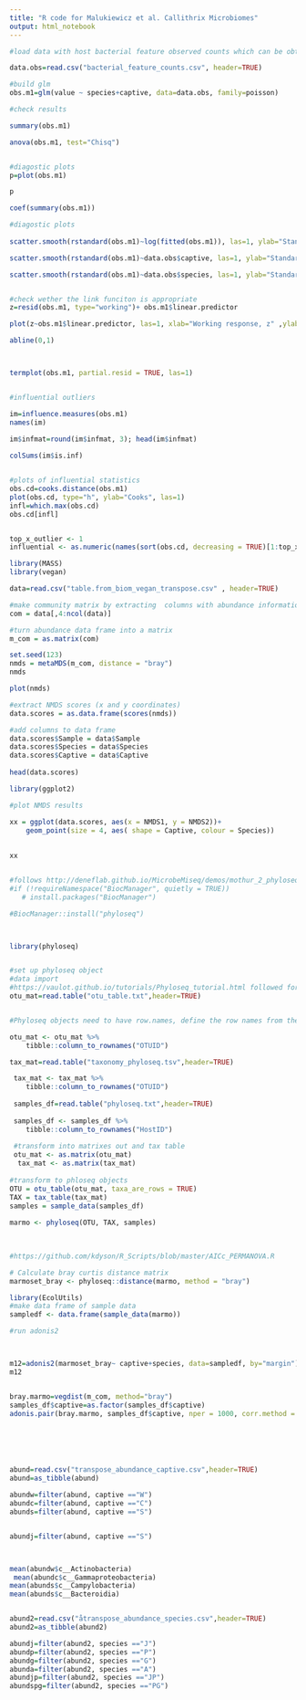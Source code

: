 ```yaml
---
title: "R code for Malukiewicz et al. Callithrix Microbiomes"
output: html_notebook
---
```


```r


#load data with host bacterial feature observed counts which can be obtained from Supplementary Table S1

data.obs=read.csv("bacterial_feature_counts.csv", header=TRUE)

#build glm 
obs.m1=glm(value ~ species+captive, data=data.obs, family=poisson)

#check results 

summary(obs.m1)

anova(obs.m1, test="Chisq")


#diagostic plots 
p=plot(obs.m1)

p

coef(summary(obs.m1))

#diagostic plots 
 
scatter.smooth(rstandard(obs.m1)~log(fitted(obs.m1)), las=1, ylab="Standardized deviance residual", xlab="Fitted Values")

scatter.smooth(rstandard(obs.m1)~data.obs$captive, las=1, ylab="Standardized deviance residual", xlab="captive")

scatter.smooth(rstandard(obs.m1)~data.obs$species, las=1, ylab="Standardized deviance residual", xlab="species")


#check wether the link funciton is appropriate
z=resid(obs.m1, type="working")+ obs.m1$linear.predictor

plot(z~obs.m1$linear.predictor, las=1, xlab="Working response, z" ,ylab="Linear predictor")

abline(0,1)



termplot(obs.m1, partial.resid = TRUE, las=1)


#influential outliers 

im=influence.measures(obs.m1)
names(im)            
               
im$infmat=round(im$infmat, 3); head(im$infmat)

colSums(im$is.inf)


#plots of influential statistics
obs.cd=cooks.distance(obs.m1)
plot(obs.cd, type="h", ylab="Cooks", las=1)
infl=which.max(obs.cd)
obs.cd[infl]


top_x_outlier <- 1
influential <- as.numeric(names(sort(obs.cd, decreasing = TRUE)[1:top_x_outlier]))


```


```r

library(MASS)
library(vegan)

data=read.csv("table.from_biom_vegan_transpose.csv" , header=TRUE)

#make community matrix by extracting  columns with abundance information
com = data[,4:ncol(data)]

#turn abundance data frame into a matrix
m_com = as.matrix(com)

set.seed(123)
nmds = metaMDS(m_com, distance = "bray")
nmds

plot(nmds)

#extract NMDS scores (x and y coordinates)
data.scores = as.data.frame(scores(nmds))

#add columns to data frame 
data.scores$Sample = data$Sample
data.scores$Species = data$Species
data.scores$Captive = data$Captive
 
head(data.scores)

library(ggplot2)

#plot NMDS results 

xx = ggplot(data.scores, aes(x = NMDS1, y = NMDS2))+ 
    geom_point(size = 4, aes( shape = Captive, colour = Species))
 
 
xx



```


```r
#follows http://deneflab.github.io/MicrobeMiseq/demos/mothur_2_phyloseq.html
#if (!requireNamespace("BiocManager", quietly = TRUE))
   # install.packages("BiocManager")

#BiocManager::install("phyloseq")



library(phyloseq)


#set up phyloseq object 
#data import 
#https://vaulot.github.io/tutorials/Phyloseq_tutorial.html followed for reference 
otu_mat=read.table("otu_table.txt",header=TRUE)


#Phyloseq objects need to have row.names, define the row names from the otu column

otu_mat <- otu_mat %>%
    tibble::column_to_rownames("OTUID") 

tax_mat=read.table("taxonomy_phyloseq.tsv",header=TRUE)

 tax_mat <- tax_mat %>% 
    tibble::column_to_rownames("OTUID")
 
 samples_df=read.table("phyloseq.txt",header=TRUE)
 
 samples_df <- samples_df %>% 
    tibble::column_to_rownames("HostID")
 
 #transform into matrixes out and tax table 
 otu_mat <- as.matrix(otu_mat)
  tax_mat <- as.matrix(tax_mat)
  
#transform to phloseq objects 
OTU = otu_table(otu_mat, taxa_are_rows = TRUE)
TAX = tax_table(tax_mat)
samples = sample_data(samples_df)
  
marmo <- phyloseq(OTU, TAX, samples)
  
  
```

```r
#https://github.com/kdyson/R_Scripts/blob/master/AICc_PERMANOVA.R

# Calculate bray curtis distance matrix
marmoset_bray <- phyloseq::distance(marmo, method = "bray")

library(EcolUtils)
#make data frame of sample data 
sampledf <- data.frame(sample_data(marmo))

#run adonis2



m12=adonis2(marmoset_bray~ captive+species, data=sampledf, by="margin")
m12


bray.marmo=vegdist(m_com, method="bray")
samples_df$captive=as.factor(samples_df$captive)
adonis.pair(bray.marmo, samples_df$captive, nper = 1000, corr.method = "fdr")







```






```r
abund=read.csv("transpose_abundance_captive.csv",header=TRUE)
abund=as_tibble(abund)

abundw=filter(abund, captive =="W")
abundc=filter(abund, captive =="C")
abunds=filter(abund, captive =="S")


abundj=filter(abund, captive =="S")



mean(abundw$c__Actinobacteria)
 mean(abundc$c__Gammaproteobacteria)
mean(abunds$c__Campylobacteria)
mean(abunds$c__Bacteroidia)


abund2=read.csv("åtranspose_abundance_species.csv",header=TRUE)
abund2=as_tibble(abund2)

abundj=filter(abund2, species =="J")
abundp=filter(abund2, species =="P")
abundg=filter(abund2, species =="G")
abunda=filter(abund2, species =="A")
abundjp=filter(abund2, species =="JP")
abundspg=filter(abund2, species =="PG")



```

